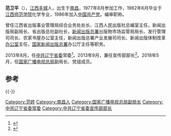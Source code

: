 '''范卫平'''（{{bd|1959年|10月|}}），[[江西|江西]][[丰城|丰城]]人，出生于[[南昌|南昌]]，1977年8月参加工作，1982年6月毕业于[[江西师范学院|江西师范学院]]化学专业，1986年加入[[中国共产党|中国共产党]]。编审职称。

曾任江西省出版事业管理局综合业务处处长、江西人民出版社总编室主任，新闻出版局副局长、省出版总社副社长，[[新闻出版总署|新闻出版总署]]出版物市场监管局局长、发行管理司司长、农家书屋办公室主任，新闻出版总署产业发展司司长、新闻出版体制改革[[办公室|办公室]]主任，[[国家新闻出版总署|国家新闻出版总署]]办公厅主任等职务。

2013年8月，任[[中共辽宁省委|中共辽宁省委]]常委<ref>{{cite news|title=范卫平任辽宁宣传部长 或开启出版总署干部仕途新路径|url=http://news.takungpao.com/mainland/focus/2013-09/1910478.html|accessdate=2015-04-09|newspaper=大公网}}</ref>。2013年9月，兼任宣传部部长<ref>{{cite news|title=范卫平任辽宁省委常委 张江不再担任|url=http://district.ce.cn/zt/rwk/sf/ln/rs/201308/29/t20130829_24699490.shtml|accessdate=2015-04-09|newspaper=中国经济网}}</ref>。2018年5月，任[[国家广播电视总局|国家广播电视总局]]副局长、党组成员。

==参考==
{{reflist}}

{{-}}
{{start box}}
{{s-ppo|cpc}}
{{s-before|[[张江_(官员)|张江]]}}
{{s-title|[[中国共产党辽宁省委员会|中国共产党辽宁省委员会]]宣传部部长|2013年9月－2018年5月}}
{{s-after|[[张福海|张福海]]}}
{{end box}}

{{DEFAULTSORT:Fan范}}
[[Category:范姓|Category:范姓]]
[[Category:南昌人|Category:南昌人]]
[[Category:国家广播电视总局副局长|Category:国家广播电视总局副局长]]
[[Category:中共辽宁省委常委|Category:中共辽宁省委常委]]
[[Category:中共辽宁省委宣传部部长|Category:中共辽宁省委宣传部部长]]
